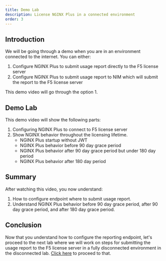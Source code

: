 ```yaml
---
title: Demo Lab
description: License NGINX Plus in a connected environment
order: 3
---
```


## Introduction

We will be going through a demo when you are in an environment connected to the internet. You can either:

1. Configure NGINX Plus to submit usage report directly to the F5 license server
1. Configure NGINX Plus to submit usage report to NIM which will submit the report to the F5 license server

This demo video will go through the option 1.

## Demo Lab

This demo video will show the following parts:
1. Configuring NGINX Plus to connect to F5 license server
1. Show NGINX behavior throughout the licensing lifetime.
    - NGINX Plus startup without JWT
    - NGINX Plus behavior before 90 day grace period
    - NGINX Plus behavior after 90 day grace period but under 180 day period
    - NGINX Plus behavior after 180 day period

## Summary

After watching this video, you now understand:
1. How to configure endpoint where to submit usage report.
1. Understand NGINX Plus behavior before 90 day grace period, after 90 day grace period, and after 180 day grace period.

## Conclusion

Now that you understand how to configure the reporting endpoint, let's proceed to the next lab where we will work on
steps for submitting the usage report to the F5 license server in a fully disconnected environment in the disconnected
lab. [Click here](r33-4.mdx) to proceed to that.
